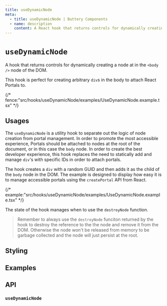 ```yaml
---
title: useDynamicNode
meta:
  - title: useDynamicNode | Buttery Components
  - name: description
    content: A React hook that returns controls for dynamically creating a node in the '<body />' of the DOM.
---
```


# `useDynamicNode`

A hook that returns controls for dynamically creating a node at in the `<body />` node of the DOM.

This hook is perfect for creating arbitrary `div`s in the body to attach React Portals to.

{/* fence:"src/hooks/useDynamicNode/examples/UseDynamicNode.example.tsx" */}

## Usages

The `useDynamicNode` is a utility hook to separate out the logic of node creation from portal management.
In order to promote the most accessible experience, Portals should be attached to nodes at the root of the
document, or in this case the `body` node. In order to create the best developer experience, this hook replaces
the need to statically add and manage `div`'s with specific IDs in order to attach portals.

The hook creates a `div` with a random GUID and then adds it as the child of the `body` node in the DOM.
The example is designed to display how easy it is to manage accessible portals using the `createPortal` API
from React.

{/* example:"src/hooks/useDynamicNode/examples/UseDynamicNode.example.tsx" */}

The state of the hook manages when to use the `destroyNode` function.

> Remember to always use the `destroyNode` funciton returned by the hook to destroy the reference to the
> the node and remove it from the DOM. Otherwise the node won't be released from memory to be garbage collected
> and the node will just persist at the root.

## Styling

## Examples

## API

### `useDynamicNode`
